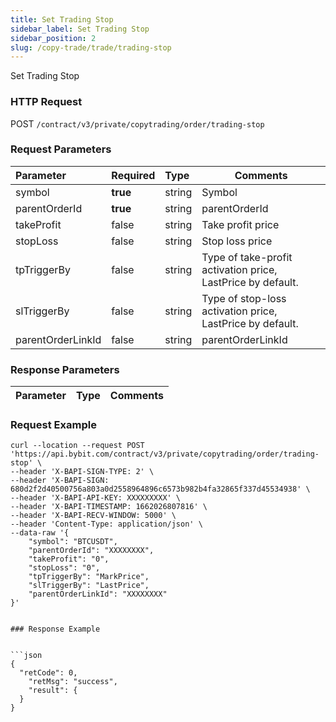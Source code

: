 ```yaml
---
title: Set Trading Stop
sidebar_label: Set Trading Stop
sidebar_position: 2
slug: /copy-trade/trade/trading-stop
---
```

Set Trading Stop

### HTTP Request
POST `/contract/v3/private/copytrading/order/trading-stop`

### Request Parameters
| Parameter | Required | Type | Comments|
|:----- |:-------|:-----|------ |
|symbol |<b>true</b> |string |Symbol   |
|parentOrderId |<b>true</b> |string |parentOrderId  |
|takeProfit |false |string |Take profit price |
|stopLoss |false |string |Stop loss price |
|tpTriggerBy|false |string |Type of take-profit activation price, LastPrice by default. |
|slTriggerBy|false |string |Type of stop-loss activation price, LastPrice by default. |
|parentOrderLinkId |false |string |parentOrderLinkId |


### Response Parameters
| Parameter | Type | Comments|
|:----- |:-----|----- |

### Request Example

```http
curl --location --request POST 'https://api.bybit.com/contract/v3/private/copytrading/order/trading-stop' \
--header 'X-BAPI-SIGN-TYPE: 2' \
--header 'X-BAPI-SIGN: 680d2f2d40500756a803a0d2558964896c6573b982b4fa32865f337d45534938' \
--header 'X-BAPI-API-KEY: XXXXXXXXX' \
--header 'X-BAPI-TIMESTAMP: 1662026807816' \
--header 'X-BAPI-RECV-WINDOW: 5000' \
--header 'Content-Type: application/json' \
--data-raw '{
    "symbol": "BTCUSDT",
    "parentOrderId": "XXXXXXXX",
    "takeProfit": "0",
    "stopLoss": "0",
    "tpTriggerBy": "MarkPrice",
    "slTriggerBy": "LastPrice",
    "parentOrderLinkId": "XXXXXXXX"
}'


### Response Example


```json
{
  "retCode": 0,
    "retMsg": "success",
    "result": {
  }
}
```
